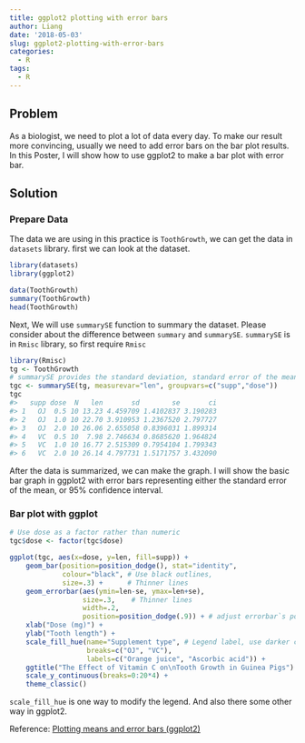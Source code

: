 ```yaml
---
title: ggplot2 plotting with error bars
author: Liang
date: '2018-05-03'
slug: ggplot2-plotting-with-error-bars
categories:
  - R
tags:
  - R
---
```

## Problem

As a biologist, we need to plot a lot of data every day. To make our result more convincing, usually we need to add error bars on the bar plot results. In this Poster, I will show how to use ggplot2 to make a bar plot with error bar.

## Solution

### Prepare Data

The data we are using in this practice is `ToothGrowth`, we can get the data in `datasets` library. first we can look at the dataset.
```r
library(datasets)
library(ggplot2)

data(ToothGrowth)
summary(ToothGrowth)
head(ToothGrowth)
```

Next, We will use `summarySE` function to summary the dataset. Please consider about the difference between `summary` and `summarySE`. `summarySE` is in `Rmisc` library, so first require `Rmisc`

```r
library(Rmisc)
tg <- ToothGrowth
# summarySE provides the standard deviation, standard error of the mean, and a (default 95%) confidence interval
tgc <- summarySE(tg, measurevar="len", groupvars=c("supp","dose"))
tgc
#>   supp dose  N   len       sd        se       ci
#> 1   OJ  0.5 10 13.23 4.459709 1.4102837 3.190283
#> 2   OJ  1.0 10 22.70 3.910953 1.2367520 2.797727
#> 3   OJ  2.0 10 26.06 2.655058 0.8396031 1.899314
#> 4   VC  0.5 10  7.98 2.746634 0.8685620 1.964824
#> 5   VC  1.0 10 16.77 2.515309 0.7954104 1.799343
#> 6   VC  2.0 10 26.14 4.797731 1.5171757 3.432090
```

After the data is summarized, we can make the graph. I will show the basic bar graph in ggplot2 with error bars representing either the standard error of the mean, or 95% confidence interval.

### Bar plot with ggplot

```r
# Use dose as a factor rather than numeric
tgc$dose <- factor(tgc$dose)

ggplot(tgc, aes(x=dose, y=len, fill=supp)) + 
    geom_bar(position=position_dodge(), stat="identity",
             colour="black", # Use black outlines,
             size=.3) +      # Thinner lines
    geom_errorbar(aes(ymin=len-se, ymax=len+se),
                  size=.3,    # Thinner lines
                  width=.2,
                  position=position_dodge(.9)) + # adjust errorbar`s position
    xlab("Dose (mg)") +
    ylab("Tooth length") +
    scale_fill_hue(name="Supplement type", # Legend label, use darker colors
                   breaks=c("OJ", "VC"),
                   labels=c("Orange juice", "Ascorbic acid")) +
    ggtitle("The Effect of Vitamin C on\nTooth Growth in Guinea Pigs") +
    scale_y_continuous(breaks=0:20*4) +
    theme_classic()
```

`scale_fill_hue` is one way to modify the legend. And also there some other way in ggplot2.


Reference:
[Plotting means and error bars (ggplot2)](http://www.cookbook-r.com/Graphs/Plotting_means_and_error_bars_(ggplot2)/)